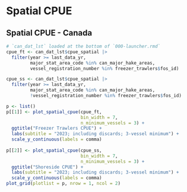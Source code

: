 # Spatial CPUE

## Spatial CPUE - Canada
```r

# `can_dat_lst` loaded at the bottom of `000-launcher.rmd`
cpue_ft <- can_dat_lst$cpue_spatial |> 
  filter(year >= last_data_yr,
         major_stat_area_code %in% can_major_hake_areas,
         vessel_registration_number %in% freezer_trawlers$fos_id)

cpue_ss <- can_dat_lst$cpue_spatial |> 
  filter(year >= last_data_yr,
         major_stat_area_code %in% can_major_hake_areas,
         !vessel_registration_number %in% freezer_trawlers$fos_id)

p <- list()
p[[1]] <- plot_spatial_cpue(cpue_ft,
                            bin_width = 7,
                            n_minimum_vessels = 3) +
  ggtitle("Freezer Trawlers CPUE") +
  labs(subtitle = "2023; including discards; 3-vessel minimum") +
  scale_y_continuous(labels = comma)
                            
p[[2]] <- plot_spatial_cpue(cpue_ss,
                            bin_width = 7,
                            n_minimum_vessels = 3) +
  ggtitle("Shoreside CPUE") +
  labs(subtitle = "2023; including discards; 3-vessel minimum") +
  scale_y_continuous(labels = comma)
plot_grid(plotlist = p, nrow = 1, ncol = 2)
```

